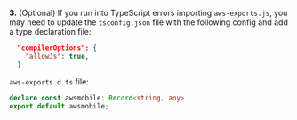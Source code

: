 **3.** (Optional) If you run into TypeScript errors importing `aws-exports.js`, you may need to update the `tsconfig.json` file with the following config and add a type declaration file:

```json
  "compilerOptions": {
    "allowJs": true,
  }
```

`aws-exports.d.ts` file:

```ts
declare const awsmobile: Record<string, any>
export default awsmobile;
```
